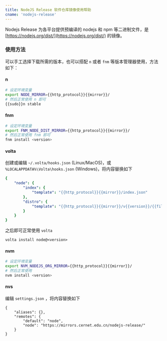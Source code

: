 ```yaml
---
title: NodeJS Release 软件仓库镜像使用帮助
cname: 'nodejs-release'
---
```


Nodejs Release 为各平台提供预编译的 nodejs 和 npm 等二进制文件，是
[https://nodejs.org/dist/](https://nodejs.org/dist/) 的镜像。

### 使用方法

可以手工选择下载所需的版本，也可以搭配 `n` 或者 `fnm` 等版本管理器使用，方法如下：

#### n

<CodeBlock>

```bash
# 设定环境变量
export NODE_MIRROR={{http_protocol}}{{mirror}}/
# 然后正常使用 n 即可
{{sudo}}n stable
```

</CodeBlock>

#### fnm

<CodeBlock>

```bash
# 设定环境变量
export FNM_NODE_DIST_MIRROR={{http_protocol}}{{mirror}}/
# 然后正常使用 fnm 即可
fnm install <version>
```

</CodeBlock>

#### volta

创建或编辑 `~/.volta/hooks.json` (Linux/MacOS)，或 `%LOCALAPPDATA%\Volta\hooks.json` (Windows)，将内容替换如下

<CodeBlock>

```yaml
{
    "node": {
        "index": {
            "template": "{{http_protocol}}{{mirror}}/index.json"
        },
        "distro": {
            "template": "{{http_protocol}}{{mirror}}/v{{version}}/{{filename}}"
        }
    }
}
```

</CodeBlock>

之后即可正常使用 `volta`

```
volta install node@<version>
```

#### nvm

<CodeBlock>

```bash
# 设定环境变量
export NVM_NODEJS_ORG_MIRROR={{http_protocol}}{{mirror}}/
# 然后正常使用
nvm install <version>
```

</CodeBlock>

#### nvs

编辑 `settings.json` ，将内容替换如下

<CodeBlock>

```
{
	"aliases": {},
	"remotes": {
		"default": "node",
		"node": "https://mirrors.cernet.edu.cn/nodejs-release/"
	}
}
```

</CodeBlock>
